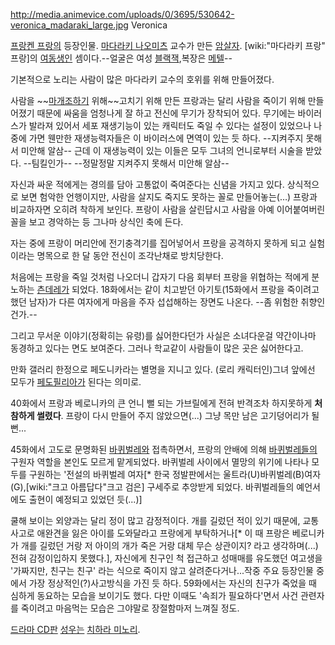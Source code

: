 http://media.animevice.com/uploads/0/3695/530642-veronica_madaraki_large.jpg
Veronica

[[프랑켄 프랑]]의 등장인물. [[마다라키 나오미츠]] 교수가 만든 [[암살자]]. [wiki:"마다라키 프랑" 프랑]의 [[여동생]]인 셈이다.--얼굴은 여성 [[블랙잭]],복장은 [[메텔]]--

기본적으로 노리는 사람이 많은 마다라키 교수의 호위를 위해 만들어졌다.

사람을 ~~[[마개조]]하기 위해~~고치기 위해 만든 프랑과는 달리 사람을 죽이기 위해 만들어졌기 때문에 싸움을 엄청나게 잘 하고 전신에 무기가 장착되어 있다. 무기에는 바이러스가 발라져 있어서 세포 재생기능이 있는 캐릭터도 죽일 수 있다는 설정이 있었으나 나중에 가면 웬만한 재생능력자들은 이 바이러스에 면역이 있는 듯 하다. --지켜주지 못해서 미안해 알삼-- 근데 이 재생능력이 있는 이들은 모두 그녀의 언니로부터 시술을 받았다. --팀킬인가-- --정말정말 지켜주지 못해서 미안해 알삼--

자신과 싸운 적에게는 경의를 담아 고통없이 죽여준다는 신념을 가지고 있다. 상식적으로 보면 험악한 언행이지만, 사람을 살지도 죽지도 못하는 꼴로 만들어놓는(…) 프랑과 비교하자면 오히려 착하게 보인다. 프랑이 사람을 살린답시고 사람을 아예 이어붙여버린 꼴을 보고 경악하는 등 그나마 상식인 축에 든다.

자는 중에 프랑이 머리안에 전기충격기를 집어넣어서 프랑을 공격하지 못하게 되고 실험이라는 명목으로 한 달 동안 전신이 조각난채로 방치당한다.

처음에는 프랑을 죽일 것처럼 나오더니 갑자기 다음 회부터 프랑을 위협하는 적에게 분노하는 [[츤데레]]가 되었다. 18화에서는 같이 치고받던 아기토(15화에서 프랑을 죽이려고 했던 남자)가 다른 여자에게 마음을 주자 섭섭해하는 장면도 나온다. --좀 위험한 취향인 건가.--

그리고 무서운 이야기(정확히는 유령)를 싫어한다던가 사실은 소녀다운걸 약간이나마 동경하고 있다는 면도 보여준다. 그러나 학교같이 사람들이 많은 곳은 싫어한다고.

만화 갤러리 한정으로 페도니카라는 별명을 지니고 있다. (로리 캐릭터인)그녀 앞에선 모두가 [[페도필리아]]가 된다는 의미로.

40화에서 프랑과 베로니카의 큰 언니 뻘 되는 가브릴에게 전혀 반격조차 하지못하게 '''처참하게 썰렸다'''.  프랑이 다시 만들어 주지 않았으면(...) 그냥 목만 남은 고기덩어리가 될뻔...

45화에서 고도로 문명화된 [[바퀴벌레]]와 접촉하면서, 프랑의 안배에 의해 [[바퀴벌레]]들의 구원자 역할을 본인도 모르게 맡게되었다. 바퀴벌레 사이에서 멸망의 위기에 나타나 모두를 구원하는 '전설의 바퀴벌레 여자[* 한국 정발판에서는 울트라(U)바퀴벌레(B)여자(G),[wiki:"크고 아름답다"크고 검은] 구세주로 추앙받게 되었다.  바퀴벌레들의 예언서에도 출현이 예정되고 있었던 듯(...)]

쿨해 보이는 외양과는 달리 정이 많고 감정적이다. 개를 길렀던 적이 있기 때문에, 교통사고로 애완견을 잃은 아이를 도와달라고 프랑에게 부탁하거나[* 이 때 프랑은 베로니카가 개를 길렀던 거랑 저 아이의 개가 죽은 거랑 대체 무슨 상관이지? 라고 생각하며(...)전혀 감정이입하지 못했다.], 자신에게 친구인 척 접근하고 성매매를 유도했던 여고생을 '가짜지만, 친구는 친구' 라는 식으로 죽이지 않고 살려준다거나...작중 주요 등장인물 중에서 가장 정상적인(?)사고방식을 가진 듯 하다. 59화에서는 자신의 친구가 죽었을 때 심하게 동요하는 모습을 보이기도 했다. 다만 이때도 '속죄가 필요하다'면서 사건 관련자를 죽이려고 마음먹는 모습은 그야말로 장절함마저 느껴질 정도.

[[드라마 CD]]판 [[성우]]는 [[치하라 미노리]].
